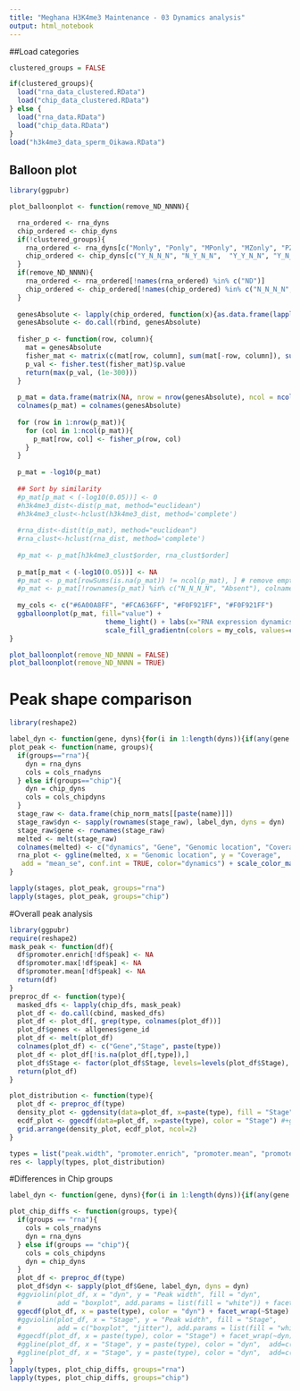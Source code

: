 ```yaml
---
title: "Meghana H3K4me3 Maintenance - 03 Dynamics analysis"
output: html_notebook
---
```


##Load categories
```r
clustered_groups = FALSE

if(clustered_groups){
  load("rna_data_clustered.RData")
  load("chip_data_clustered.RData")
} else {
  load("rna_data.RData")
  load("chip_data.RData")
}
load("h3k4me3_data_sperm_Oikawa.RData")
```

## Balloon plot
```r
library(ggpubr)

plot_balloonplot <- function(remove_ND_NNNN){

  rna_ordered <- rna_dyns
  chip_ordered <- chip_dyns
  if(!clustered_groups){
    rna_ordered <- rna_dyns[c("Monly", "Ponly", "MPonly", "MZonly", "PZonly", "MPZ", "Zonly", "ND")]
    chip_ordered <- chip_dyns[c("Y_N_N_N", "N_Y_N_N",  "Y_Y_N_N", "Y_N_Y_N", "N_Y_Y_N", "Y_Y_Y_N", "Y_N_N_Y", "Y_Y_N_Y", "Y_N_Y_Y", "N_Y_Y_Y", "Y_Y_Y_Y","N_Y_N_Y",  "N_N_Y_Y", "N_N_Y_N", "N_N_N_Y", "N_N_N_N")]
  }
  if(remove_ND_NNNN){
    rna_ordered <- rna_ordered[!names(rna_ordered) %in% c("ND")]
    chip_ordered <- chip_ordered[!names(chip_ordered) %in% c("N_N_N_N", "Absent")]
  }
  
  genesAbsolute <- lapply(chip_ordered, function(x){as.data.frame(lapply(rna_ordered, function(y){length(intersect(x, y))}))})
  genesAbsolute <- do.call(rbind, genesAbsolute)
  
  fisher_p <- function(row, column){
    mat = genesAbsolute
    fisher_mat <- matrix(c(mat[row, column], sum(mat[-row, column]), sum(mat[row, -column]), sum(mat[-row, -column])), nrow=2)
    p_val <- fisher.test(fisher_mat)$p.value
    return(max(p_val, (1e-300)))
  }
  
  p_mat = data.frame(matrix(NA, nrow = nrow(genesAbsolute), ncol = ncol(genesAbsolute)), row.names = rownames(genesAbsolute))
  colnames(p_mat) = colnames(genesAbsolute)
  
  for (row in 1:nrow(p_mat)){
    for (col in 1:ncol(p_mat)){
      p_mat[row, col] <- fisher_p(row, col)
    }
  }
  
  p_mat = -log10(p_mat)
  
  ## Sort by similarity
  #p_mat[p_mat < (-log10(0.05))] <- 0
  #h3k4me3_dist<-dist(p_mat, method="euclidean")
  #h3k4me3_clust<-hclust(h3k4me3_dist, method='complete')
  
  #rna_dist<-dist(t(p_mat), method="euclidean")
  #rna_clust<-hclust(rna_dist, method='complete')
  
  #p_mat <- p_mat[h3k4me3_clust$order, rna_clust$order]
  
  p_mat[p_mat < (-log10(0.05))] <- NA
  #p_mat <- p_mat[rowSums(is.na(p_mat)) != ncol(p_mat), ] # remove empty rows
  #p_mat <- p_mat[!rownames(p_mat) %in% c("N_N_N_N", "Absent"), colnames(p_mat) != "ND"] # not-detected does not mean not expressed (very uncertain sets)
  
  my_cols <- c("#6A00A8FF", "#FCA636FF", "#F0F921FF", "#F0F921FF")
  ggballoonplot(p_mat, fill="value") +
                        theme_light() + labs(x="RNA expression dynamics", y=paste0("H3K4me3 TSS dynamics\n", "[Spermatid, Sperm, Pre-ZGA, ZGA]")) +
                        scale_fill_gradientn(colors = my_cols, values=c(0, 0.05, 0.5, 1), breaks=c(0, 2, 20, 50, 100, 200)) + guides(size=guide_legend(title="-log10(Fisher independence p value)"), fill=guide_legend(title="-log10(Fisher independence p value)")) + scale_size(range = c(0, 10), breaks =c(0, 2, 20, 50, 100, 200))
}

plot_balloonplot(remove_ND_NNNN = FALSE)
plot_balloonplot(remove_ND_NNNN = TRUE)

```

# Peak shape comparison
```r
library(reshape2)

label_dyn <- function(gene, dyns){for(i in 1:length(dyns)){if(any(gene %in% dyns[[i]])){return(names(dyns)[i])}}; return(NA)}
plot_peak <- function(name, groups){
  if(groups=="rna"){
    dyn = rna_dyns
    cols = cols_rnadyns
  } else if(groups=="chip"){
    dyn = chip_dyns
    cols = cols_chipdyns
  }
  stage_raw <- data.frame(chip_norm_mats[[paste(name)]])
  stage_raw$dyn <- sapply(rownames(stage_raw), label_dyn, dyns = dyn)
  stage_raw$gene <- rownames(stage_raw)
  melted <- melt(stage_raw)
  colnames(melted) <- c("dynamics", "Gene", "Genomic location", "Coverage")
  rna_plot <- ggline(melted, x = "Genomic location", y = "Coverage",
   add = "mean_se", conf.int = TRUE, color="dynamics") + scale_color_manual(values=cols) + theme(axis.text.x=element_blank(), axis.ticks.x=element_blank()) + ggtitle(name)
}

lapply(stages, plot_peak, groups="rna")
lapply(stages, plot_peak, groups="chip")

```

#Overall peak analysis
```r
library(ggpubr)
require(reshape2)
mask_peak <- function(df){
  df$promoter.enrich[!df$peak] <- NA
  df$promoter.max[!df$peak] <- NA
  df$promoter.mean[!df$peak] <- NA
  return(df)
}
preproc_df <- function(type){
  masked_dfs <- lapply(chip_dfs, mask_peak)
  plot_df <- do.call(cbind, masked_dfs)
  plot_df <- plot_df[, grep(type, colnames(plot_df))]
  plot_df$genes <- allgenes$gene_id
  plot_df <- melt(plot_df)
  colnames(plot_df) <- c("Gene","Stage", paste(type))  
  plot_df <- plot_df[!is.na(plot_df[,type]),]
  plot_df$Stage <- factor(plot_df$Stage, levels=levels(plot_df$Stage), labels=substr(levels(plot_df$Stage), 1, nchar(levels(plot_df$Stage))-nchar(type)-1))
  return(plot_df)
}

plot_distribution <- function(type){
  plot_df <- preproc_df(type)
  density_plot <- ggdensity(data=plot_df, x=paste(type), fill = "Stage", add_density = TRUE) #+ facet_wrap(~Stage)
  ecdf_plot <- ggecdf(data=plot_df, x=paste(type), color = "Stage") #+guides(colour = "none")
  grid.arrange(density_plot, ecdf_plot, ncol=2)
}

types = list("peak.width", "promoter.enrich", "promoter.mean", "promoter.max")
res <- lapply(types, plot_distribution)
```

#Differences in Chip groups
```r
label_dyn <- function(gene, dyns){for(i in 1:length(dyns)){if(any(gene %in% dyns[[i]])){return(names(dyns)[i])}}; return(NA)}

plot_chip_diffs <- function(groups, type){
  if(groups == "rna"){
    cols = cols_rnadyns
    dyn = rna_dyns
  } else if(groups == "chip"){
    cols = cols_chipdyns
    dyn = chip_dyns
  }
  plot_df <- preproc_df(type)
  plot_df$dyn <- sapply(plot_df$Gene, label_dyn, dyns = dyn)
  #ggviolin(plot_df, x = "dyn", y = "Peak width", fill = "dyn",
  #         add = "boxplot", add.params = list(fill = "white")) + facet_wrap(~Stage) + scale_fill_manual(values=cols)
  ggecdf(plot_df, x = paste(type), color = "dyn") + facet_wrap(~Stage) + scale_color_manual(values=cols)
  #ggviolin(plot_df, x = "Stage", y = "Peak width", fill = "Stage",
  #         add = c("boxplot", "jitter"), add.params = list(fill = "white")) + facet_wrap(~dyn)
  #ggecdf(plot_df, x = paste(type), color = "Stage") + facet_wrap(~dyn)
  #ggline(plot_df, x = "Stage", y = paste(type), color = "dyn",  add=c("mean_se")) + scale_color_manual(values=cols)
  #ggline(plot_df, x = "Stage", y = paste(type), color = "dyn",  add=c("mean_se")) + scale_color_manual(values=cols) + facet_wrap(~dyn)
}
lapply(types, plot_chip_diffs, groups="rna")
lapply(types, plot_chip_diffs, groups="chip")
```

